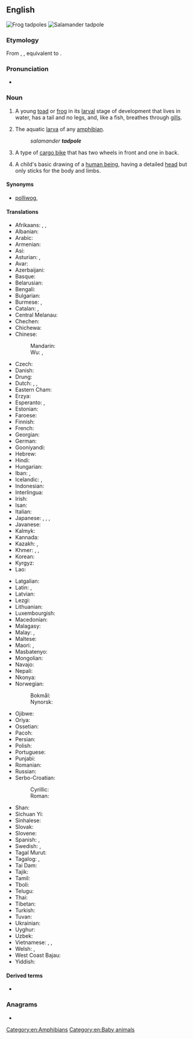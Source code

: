 ==English==
{{wikipedia}}
[[Image:Tadpoles 10 days.jpg|thumb|Frog tadpoles]]
[[File:Ambystoma maculatum larva.JPG|thumb|Salamander tadpole]]

===Etymology===
From {{inh|en|enm|tadpolle}}, {{m|enm|taddepol}}, equivalent to {{af|en|toad|poll|t2=head|nocat=1}}.

===Pronunciation===
* {{a|GA}} {{IPA|/ˈtædpoʊl/|lang=en}}

===Noun===
{{en-noun}}

# A young [[toad]] or [[frog]] in its [[larval]] stage of development that lives in water, has a tail and no legs, and, like a fish, breathes through [[gill]]s.
# {{lb|en|by extension}} The aquatic [[larva]] of any [[amphibian]].
#: ''salamander '''tadpole''' ''
# A type of [[cargo bike]] that has two wheels in front and one in back.
# {{lb|en|psychology}} A child's basic drawing of a [[human being]], having a detailed [[head]] but only sticks for the body and limbs.

====Synonyms====
* {{sense|toad or frog larva}} [[polliwog]], {{l|en|porriwiggle}}

====Translations====
{{trans-top|toad or frog larva}}
* Afrikaans: {{t|af|paddavis}}, {{t|af|paddavissie}}, {{t|af|kikvors}}
* Albanian: {{t+|sq|fulterëz|f}}
* Arabic: {{t|ar|شُرْغُوف|m}}
* Armenian: {{t+|hy|շերեփուկ}}
* Asi: {{t|bno|ulong-ulong}}
* Asturian: {{t|ast|renacuayu|m}}, {{t|ast|rancuayu|m}}
* Avar: {{t|av|къоркъотӏинчӏ|sc=Cyrl}}
* Azerbaijani: {{t+|az|çömçəquyruq}}
* Basque: {{t|eu|zapaburu}}
* Belarusian: {{t|be|апало́нік|m}}
* Bengali: {{t|bn|বেঙাচি}}
* Bulgarian: {{t|bg|попова лъжичка|f}}
* Burmese: {{t+|my|ဖားလောင်း}}, {{t+|my|ဖားတစ်ပိုင်းငါးတစ်ပိုင်း}}
* Catalan: {{t+|ca|capgròs|m}}, {{t+|ca|cullerot|m}}
* Central Melanau: {{t|mel|belakedou}}
* Chechen: {{t|ce|сеса}}
* Chichewa: {{t|ny|mbululu}}
* Chinese:
*: Mandarin: {{t+|cmn|蝌蚪|tr=kēdǒu|sc=Hani}}
*: Wu: {{t+|wuu|拿摩溫}},{{t+|wuu|拿摩温|tr=na mo un}}
* Czech: {{t+|cs|pulec|m}}
* Danish: {{t+|da|haletudse|c}}
* Drung: {{t|duu|naku}}
* Dutch: {{t+|nl|dikkopje|n}} {{qualifier|diminutive}}, {{t+|nl|dikkop|m}}, {{t+|nl|kikkervisje|n}} {{qualifier|diminutive}}
* Eastern Cham: {{t|cjm|ꨀꨗꩀ ꨯꨗꨱꩀ|tr=anưk nauk}}
* Erzya: {{t|myv|ботпря}}
* Esperanto: {{t|eo|ranido}}, {{t|eo|bufido}}
* Estonian: {{t|et|kulles}}
* Faroese: {{t|fo|halapadda|f}}
* Finnish: {{t+|fi|nuijapää}}
* French: {{t+|fr|têtard|m}}
* Georgian: {{t|ka|თავკომბალა}}
* German: {{t+|de|Kaulquappe|f}}
* Gooniyandi: {{t|gni|gilyjirrjgi}}
* Hebrew: {{t+|he|רֹאשָׁן|m|tr=rošan}}
* Hindi: {{t-needed|hi}}
* Hungarian: {{t+|hu|ebihal}}
* Iban: {{t|iba|emburi}}, {{t|iba|empa}}
* Icelandic: {{t|is|halakarta|f}}, {{t|is|froskungi|m}}
* Indonesian: {{t+|id|berudu}}
* Interlingua: {{t|ia|larva de rana}}
* Irish: {{t|ga|torbán|m}}
* Isan: {{t|tts|ฮวก}}
* Italian: {{t+|it|girino|m}}
* Japanese: {{t+|ja|おたまじゃくし|tr=otamajakushi}}, {{t|ja|オタマジャクシ|tr=otamajakushi|sc=Jpan}}, {{t|ja|お玉杓子|tr=otamajakushi|sc=Jpan}}, {{t+|ja|蝌蚪|tr=かと, kato|sc=Jpan}}
* Javanese: {{t|jv|kecebong}}
* Kalmyk: {{t|xal|шанһ хорха}}
* Kannada: {{t-needed|kn}}
* Kazakh: {{t|kk|бақашабақ}}, {{t|kk|ит балық}}
* Khmer: {{t+|km|ក្អាត់}}, {{t-check|km|កូនក្អុក}}, {{t-check|km|កូនពៀក}}
* Korean: {{t+|ko|올챙이}}
* Kyrgyz: {{t|ky|көнөкбаш}}
* Lao: {{t|lo|ຮວກ}}
{{trans-mid}}
* Latgalian: {{t|ltg|kūrcaklys|m}}
* Latin: {{t|la|ranunculus|m}}, {{t|la|ranula|f}}
* Latvian: {{t|lv|kurkulis|m}}
* Lezgi: {{t|lez|варвар}}
* Lithuanian: {{t|lt|buožgalvis}}
* Luxembourgish: {{t|lb|Kauzekapp|m}}
* Macedonian: {{t|mk|полногла́вец|m}}
* Malagasy: {{t+|mg|tsiboboka}}
* Malay: {{t|ms|berudu}}, {{t|ms|cebong}}
* Maltese: {{t|mt|marżepp|m}}
* Maori: {{t|mi|hua poraka}}, {{t|mi|punua poraka}}
* Masbatenyo: {{t|msb|ulu-ulo}}
* Mongolian: {{t|mn|шанаган хорхой}}
* Navajo: {{t|nv|tsʼǫʼasánii}}
* Nepali: {{t-needed|ne}}
* Nkonya: {{t|nko|nwunkpodikpodi}}
* Norwegian:
*: Bokmål: {{t+|nb|rumpetroll|n}}
*: Nynorsk: {{t|nn|rumpetroll|n}}
* Ojibwe: {{t|oj|boodoonh}}
* Oriya: {{t-needed|or}}
* Ossetian: {{t|os|къӕбила}}
* Pacoh: {{t|pac|apêq}}
* Persian: {{t|fa|بچه قورباغه|tr=bačče-ye qurbâğe}}
* Polish: {{t+|pl|kijanka|f}}
* Portuguese: {{t+|pt|girino|m}}
* Punjabi: {{t-needed|pa}}
* Romanian: {{t+|ro|mormoloc|m}}
* Russian: {{t+|ru|голова́стик|m}}
* Serbo-Croatian:
*: Cyrillic: {{t|sh|пуноглавац|m}}
*: Roman: {{t+|sh|punoglavac|m}}
* Shan: {{t|shn|ႁူၵ်ႈ}}
* Sichuan Yi: {{t|ii|ꀌꀠꒊꆱ}}
* Sinhalese: {{t-needed|si}}
* Slovak: {{t+|sk|žubrienka|f}}
* Slovene: {{t|sl|paglavec|m}}
* Spanish: {{t+|es|renacuajo|m}}, {{t+|es|ranacuajo|m}}
* Swedish: {{t+|sv|grodyngel|n}}, {{t+|sv|yngel|n}}
* Tagal Murut: {{t|mvv|tibulu}}
* Tagalog: {{t|tl|uluulo}}, {{t|tl|butete}}
* Tai Dam: {{t|blt|ꪅꪺꪀ}}
* Tajik: {{t|tg|кафлесак}}
* Tamil: {{t+|ta|தவளைக்குஞ்சு}}
* Tboli: {{t|tbl|bikol}}
* Telugu: {{t|te|తోకకప్ప|sc=Telu}}
* Thai: {{t|th|ลูกอ๊อด}}
* Tibetan: {{t|bo|ལྕོང་མོ|sc=Tibt}}
* Turkish: {{t+|tr|iribaş}}
* Tuvan: {{t|tyv|пага төлү}}
* Ukrainian: {{t|uk|пу́головок|m}}
* Uyghur: {{t|ug|قۇمچاق}}
* Uzbek: {{t+|uz|itbaliq}}
* Vietnamese: {{t+|vi|nòng nọc}}, {{t|vi|nọc nọc}}, {{t|vi|óc nóc}}
* Welsh: {{t|cy|grifft|m}}, {{t+|cy|penbwl|m}}
* West Coast Bajau: {{t|bdr|jejantik}}
* Yiddish: {{t|yi|קאָפּעקל|tr=kopekl}}
{{trans-bottom}}

====Derived terms====
* {{l|en|tadpole operator}}

===Anagrams===
* {{anagrams|en|a=adelopt|pot lead}}

[[Category:en:Amphibians]]
[[Category:en:Baby animals]]